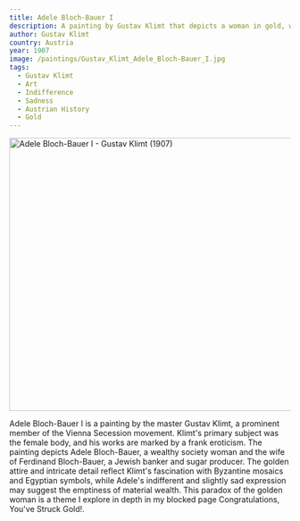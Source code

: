```yaml
---
title: Adele Bloch-Bauer I
description: A painting by Gustav Klimt that depicts a woman in gold, who despite her luxurious attire, does not seem impressed or happy. She appears indifferent and a bit sad. This painting is a central theme in my blocked page "Congratulations, You've Struck Gold!".
author: Gustav Klimt
country: Austria
year: 1907
image: /paintings/Gustav_Klimt_Adele_Bloch-Bauer_I.jpg
tags:
  - Gustav Klimt
  - Art
  - Indifference
  - Sadness
  - Austrian History
  - Gold
---
```


<Image className="w-full" width="1080" height="489" src="/paintings/Gustav_Klimt_Adele_Bloch-Bauer_I.jpg"
       alt="Adele Bloch-Bauer I - Gustav Klimt (1907)"
       caption="Adele Bloch-Bauer I - Gustav Klimt (1907)"/>

Adele Bloch-Bauer I is a painting by the master Gustav Klimt, a prominent member of the Vienna Secession movement. Klimt's primary subject was the female body, and his works are marked by a frank eroticism. The painting depicts Adele Bloch-Bauer, a wealthy society woman and the wife of Ferdinand Bloch-Bauer, a Jewish banker and sugar producer. The golden attire and intricate detail reflect Klimt's fascination with Byzantine mosaics and Egyptian symbols, while Adele's indifferent and slightly sad expression may suggest the emptiness of material wealth. This paradox of the golden woman is a theme I explore in depth in my blocked page <Link href="/blocked">Congratulations, You've Struck Gold!</Link>.




